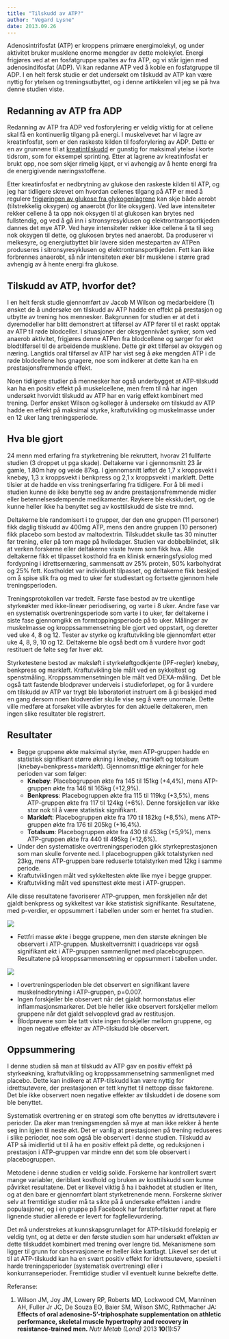 ```yaml
---
title: "Tilskudd av ATP?"
author: "Vegard Lysne"
date: 2013.09.26
---
```


Adenosintrifosfat (ATP) er kroppens primære energimolekyl, og under aktivitet bruker musklene enorme mengder av dette molekylet. Energi frigjøres ved at en fosfatgruppe spaltes av fra ATP, og vi står igjen med adenosindifosfat (ADP). Vi kan redanne ATP ved å koble en fosfatgruppe til ADP. I en helt fersk studie er det undersøkt om tilskudd av ATP kan være nyttig for ytelsen og treningsutbyttet, og i denne artikkelen vil jeg se på hva denne studien viste.

## Redanning av ATP fra ADP

Redanning av ATP fra ADP ved fosforylering er veldig viktig for at cellene skal få en kontinuerlig tilgang på energi. I muskelvevet har vi lagre av kreatinfosfat, som er den raskeste kilden til fosforylering av ADP. Dette er en av grunnene til at [kreatintilskudd](brokenlink/kreatin/) er gunstig for maksimal ytelse i korte tidsrom, som for eksempel sprinting. Etter at lagrene av kreatinfosfat er brukt opp, noe som skjer rimelig kjapt, er vi avhengig av å hente energi fra de energigivende næringsstoffene.

Etter kreatinfosfat er nedbrytning av glukose den raskeste kilden til ATP, og jeg har tidligere skrevet om hvordan cellenes tilgang på ATP er med å regulere [frigjøringen av glukose fra glykogenlagrene](brokenlink/glykogenmetabolismen/) kan skje både aerobt (tilstrekkelig oksygen) og anaerobt (for lite oksygen). Ved lave intensiteter rekker cellene å ta opp nok oksygen til at glukosen kan brytes ned fullstendig, og ved å gå inn i sitronsyresyklusen og elektrontransportkjeden dannes det mye ATP. Ved høye intensiteter rekker ikke cellene å ta til seg nok oksygen til dette, og glukosen brytes ned anaerobt. Da produserer vi melkesyre, og energiutbyttet blir lavere siden mesteparten av ATPen produseres i sitronsyresyklusen og elektrontransportkjeden. Fett kan ikke forbrennes anaerobt, så når intensiteten øker blir musklene i større grad avhengig av å hente energi fra glukose.

## Tilskudd av ATP, hvorfor det?

I en helt fersk studie gjennomført av Jacob M Wilson og medarbeidere (1) ønsket de å undersøke om tilskudd av ATP hadde en effekt på prestasjon og utbytte av trening hos mennesker. Bakgrunnen for studien er at det i dyremodeller har blitt demonstrert at tilførsel av ATP fører til et raskt opptak av ATP til røde blodceller. I situasjoner der oksygennivået synker, som ved anaerob aktivitet, frigjøres denne ATPen fra blodcellene og sørger for økt blodtilførsel til de arbeidende musklene. Dette gir økt tilførsel av oksygen og næring. Langtids oral tilførsel av ATP har vist seg å øke mengden ATP i de røde blodcellene hos gnagere, noe som indikerer at dette kan ha en prestasjonsfremmende effekt.

Noen tidligere studier på mennesker har også underbygget at ATP-tilskudd kan ha en positiv effekt på muskelcellene, men frem til nå har ingen undersøkt hvorvidt tilskudd av ATP har en varig effekt kombinert med trening. Derfor ønsket Wilson og kolleger å undersøke om tilskudd av ATP hadde en effekt på maksimal styrke, kraftutvikling og muskelmasse under en 12 uker lang treningsperiode.

## Hva ble gjort

24 menn med erfaring fra styrketrening ble rekruttert, hvorav 21 fullførte studien (3 droppet ut pga skade). Deltakerne var i gjennomsnitt 23 år gamle, 1.80m høy og veide 87kg. I gjennomsnitt løftet de 1,7 x kroppsvekt i knebøy, 1,3 x kroppsvekt i benkpress og 2,1 x kroppsvekt i markløft. Dette tilsier at de hadde en viss treningserfaring fra tidligere. For å bli med i studien kunne de ikke benytte seg av andre prestasjonsfremmende midler eller betennelsesdempende medikamenter. Røykere ble ekskludert, og de kunne heller ikke ha benyttet seg av kosttilskudd de siste tre mnd.

Deltakerne ble randomisert i to grupper, der den ene gruppen (11 personer) fikk daglig tilskudd av 400mg ATP, mens den andre gruppen (10 personer) fikk placebo som bestod av maltodextrin. Tilskuddet skulle tas 30 minutter før trening, eller på tom mage på hviledager. Studien var dobbelblindet, slik at verken forskerne eller deltakerne visste hvem som fikk hva. Alle deltakerne fikk et tilpasset kosthold fra en klinisk ernæringsfysiolog med fordypning i idrettsernæring, sammensatt av 25% protein, 50% karbohydrat og 25% fett. Kostholdet var individuelt tilpasset, og deltakerne fikk beskjed om å spise slik fra og med to uker før studiestart og fortsette gjennom hele treningsperioden.

Treningsprotokollen var tredelt. Første fase bestod av tre ukentlige styrkeøkter med ikke-lineær periodisering, og varte i 8 uker. Andre fase var en systematisk overtreningsperiode som varte i to uker, før deltakerne i siste fase gjennomgikk en formtoppingsperiode på to uker. Målinger av muskelmasse og kroppssammensetning ble gjort ved oppstart, og deretter ved uke 4, 8 og 12. Tester av styrke og kraftutvikling ble gjennomført etter uke 4, 8, 9, 10 og 12. Deltakerne ble også bedt om å vurdere hvor godt restituert de følte seg før hver økt.

Styrketestene bestod av maksløft i styrkeløftgodkjente (IPF-regler) knebøy, benkpress og markløft. Kraftutvikling ble målt ved en sykkeltest og spenstmåling. Kroppssammensetningen ble målt ved DEXA-måling.  Det ble også tatt fastende blodprøver underveis i studieforløpet, og for å vurdere om tilskudd av ATP var trygt ble laboratoriet instruert om å gi beskjed med en gang dersom noen blodverdier skulle vise seg å være unormale. Dette ville medføre at forsøket ville avbrytes for den aktuelle deltakeren, men ingen slike resultater ble registrert.

## Resultater

-   Begge gruppene økte maksimal styrke, men ATP-gruppen hadde en statistisk signifikant større økning i knebøy, markløft og totalsum (knebøy+benkpress+markløft). Gjennomsnittlige økninger for hele perioden var som følger:
    -   **Knebøy**: Placebogruppen økte fra 145 til 151kg (+4,4%), mens ATP-gruppen økte fra 146 til 165kg (+12,9%).
    -   **Benkpress**: Placebogruppen økte fra 115 til 119kg (+3,5%), mens ATP-gruppen økte fra 117 til 124kg (+6%). Denne forskjellen var ikke stor nok til å være statistisk signifikant.
    -   **Markløft**: Placebogruppen økte fra 170 til 182kg (+8,5%), mens ATP-gruppen økte fra 176 til 205kg (+16,4%).
    -   **Totalsum**: Placebogruppen økte fra 430 til 453kg (+5,9%), mens ATP-gruppen økte fra 440 til 495kg (+12,6%).
-   Under den systematiske overtreningsperioden gikk styrkeprestasjonen som man skulle forvente ned. I placebogruppen gikk totalstyrken ned 23kg, mens ATP-gruppen bare reduserte totalstyrken med 12kg i samme periode.
-   Kraftutviklingen målt ved sykkeltesten økte like mye i begge grupper.
-   Kraftutvikling målt ved spensttest økte mest i ATP-gruppen.

Alle disse resultatene favoriserer ATP-gruppen, men forskjellen når det gjaldt benkpress og sykkeltest var ikke statistisk signifikante. Resultatene, med p-verdier, er oppsummert i tabellen under som er hentet fra studien.

![](images/clipboard-369920841.png)

-   Fettfri masse økte i begge gruppene, men den største økningen ble observert i ATP-gruppen. Muskeltverrsnitt i quadriceps var også signifikant økt i ATP-gruppen sammenlignet med placebogruppen. Resultatene på kroppssammensetning er oppsummert i tabellen under.

![](images/clipboard-923356593.png)

-   I overtreningsperioden ble det observert en signifikant lavere muskelnedbrytning i ATP-gruppen, p=0.007.
-   Ingen forskjeller ble observert når det gjaldt hormonstatus eller inflammasjonsmarkører. Det ble heller ikke observert forskjeller mellom gruppene når det gjaldt selvopplevd grad av restitusjon.
-   Blodprøvene som ble tatt viste ingen forskjeller mellom gruppene, og ingen negative effekter av ATP-tilskudd ble observert.

## Oppsummering

I denne studien så man at tilskudd av ATP gav en positiv effekt på styrkeøkning, kraftutvikling og kroppssammensetning sammenlignet med placebo. Dette kan indikere at ATP-tilskudd kan være nyttig for idrettsutøvere, der prestasjonen er tett knyttet til nettopp disse faktorene. Det ble ikke observert noen negative effekter av tilskuddet i de dosene som ble benyttet.

Systematisk overtrening er en strategi som ofte benyttes av idrettsutøvere i perioder. Da øker man treningsmengden så mye at man ikke rekker å hente seg inn igjen til neste økt. Det er vanlig at prestasjonen på trening reduseres i slike perioder, noe som også ble observert i denne studien. Tilskudd av ATP så imidlertid ut til å ha en positiv effekt på dette, og reduksjonen i prestasjon i ATP-gruppen var mindre enn det som ble observert i placebogruppen.

Metodene i denne studien er veldig solide. Forskerne har kontrollert svært mange variabler, deriblant kosthold og bruken av kosttilskudd som kunne påvirket resultatene. Det er likevel viktig å ha i bakhodet at studien er liten, og at den bare er gjennomført blant styrketrenende menn. Forskerne skriver selv at fremtidige studier må ta sikte på å undersøke effekten i andre populasjoner, og i en gruppe på Facebook har førsteforfatter røpet at flere lignende studier allerede er levert for fagfellevurdering.

Det må understrekes at kunnskapsgrunnlaget for ATP-tilskudd foreløpig er veldig tynt, og at dette er den første studien som har undersøkt effekten av dette tilskuddet kombinert med trening over lengre tid. Mekanismene som ligger til grunn for observasjonene er heller ikke kartlagt. Likevel ser det ut til at ATP-tilskudd kan ha en svært positiv effekt for idrettsutøvere, spesielt i harde treningsperioder (systematisk overtrening) eller i konkurranseperioder. Fremtidige studier vil eventuelt kunne bekrefte dette.

Referanse:

1.  Wilson JM, Joy JM, Lowery RP, Roberts MD, Lockwood CM, Manninen AH, Fuller Jr JC, De Souza EO, Baier SM, Wilson SMC, Rathmacher JA: **Effects of oral adenosine-5’-triphosphate supplementation on athletic performance, skeletal muscle hypertrophy and recovery in resistance-trained men.** *Nutr Metab (Lond)* 2013 **10**(1):57
